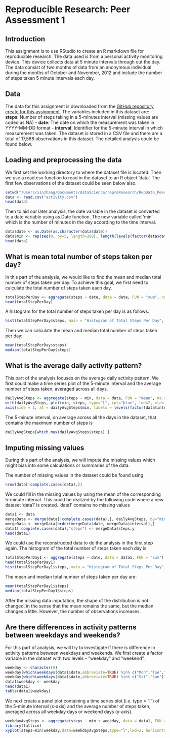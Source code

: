 # Reproducible Research: Peer Assessment 1

## Introduction
This assignment is to use RStudio to create an R markdown file for reproducible research. The data used is from a personal activity monitoring device. This device collects data at 5 minute intervals through out the day. The data consist of two months of data from an anonymous individual during the months of October and November, 2012 and include the number of steps taken 5 minute intervals each day.

## Data
The data for this assignment is downloaded from the [GitHub repository create for
this assignment](http://github.com/rdpeng/RepData_PeerAssessment1).
The variables included in this dataset are:
- **steps**: Number of steps taking in a 5-minutes interval (missing values are coded as NA)
- **date**: The date on which the measurement was taken in YYYY-MM-DD format
- **interval**: Identifier for the 5-minute interval in which measurement was taken.
The dataset is stored in a CSV file and there are a total of 17,568 observations in this dataset.
The detailed analysis could be found below.

## Loading and preprocessing the data
We first set the working directory to where the dataset file is located. Then we use a read.csv function to read in the dataset to an R object 'data'. The first few observations of the dataset could be seen below also.

```r
setwd("/Users/xinzhang/Documents/dataScience/reproResearch/RepData_PeerAssessment1")
data <- read.csv("activity.csv")
head(data)
```
Then to aid our later analysis, the date variable in the dataset is converted to a date variable using as.Date function. The new variable called 'min' which is the number of minutes in the day according to the time interval.
```r
data$date <- as.Date(as.character(data$date))
data$min <- rep(seq(0, by=5, length=288), length(levels(factor(data$date))))
head(data)
```

## What is mean total number of steps taken per day?
In this part of the analysis, we would like to find the mean and median total number of steps taken per day. To achieve this goal, we first need to calculate the total number of steps taken each day. 
```r
totalStepPerDay <- aggregate(steps ~ date, data = data, FUN = "sum", na.rm=TRUE)
head(totalStepPerDay)
```
A histogram for the total number of steps taken per day is as follows.
```r
hist(totalStepPerDay$steps, main = "Histogram of Total Steps Per Day", xlab="Total Number of Steps Per Day")
```
Then we can calculate the mean and median total number of steps taken per day:
```r
mean(totalStepPerDay$steps)
median(totalStepPerDay$steps)
```

## What is the average daily activity pattern?
This part of the analysis focuses on the average daily activity pattern. We first could make a time series plot of the 5-minute interval and the average number of steps taken, averaged across all days.

```r
dailyAvgSteps <- aggregate(steps ~ min, data = data, FUN = "mean", na.rm=TRUE)
with(dailyAvgSteps, plot(min, steps, type="l", col="blue", lwd=2, xlab = "Interval", ylab = "Avg Number of Steps",xaxt="n"))
axis(side = 1, at = dailyAvgSteps$min, labels = levels(factor(data$interval)))
```
The 5-minute interval, on average across all the days in the dataset, that contains the maximum number of steps is
```r
dailyAvgSteps[which.max(dailyAvgSteps$steps),]
```

## Imputing missing values
During this part of the analysis, we will impute the missing values which might bias into some calculations or summaries of the data.

The number of missing values in the dataset could be found using
```r
nrow(data[!complete.cases(data),])
```
We could fill in the missing values by using the mean of the corresponding 5-minute interval. This could be realized by the following code where a new dataset 'data1' is created. 'data1' contains no missing values
```r
data1 <- data
mergeData <- merge(data[!complete.cases(data),], dailyAvgSteps, by="min", all.x=TRUE)
mergeData <- mergeData[order(mergeData$date, mergeData$interval),]
data1[!complete.cases(data),"steps"] <- mergeData$steps.y
head(data1)
```
We could use the reconstructed data to do the analysis in the first step again. The histogram of the total number of steps taken each day is
```r
totalStepPerDay1 <- aggregate(steps ~ date, data = data1, FUN = "sum")
head(totalStepPerDay1)
hist(totalStepPerDay1$steps, main = "Histogram of Total Steps Per Day", xlab="Total Number of Steps Per Day")
```
The mean and median total number of steps taken per day are:
```r
mean(totalStepPerDay1$steps)
median(totalStepPerDay1$steps)
```
After the missing data imputation, the shape of the distribution is not changed, in the sense that the mean remains the same, but the median changes a little. However, the number of observations increases.

## Are there differences in activity patterns between weekdays and weekends?
For this part of analysis, we will try to investigate if there is difference in activity patterns between weekdays and weekends. We first create a factor variable in the dataset with two levels - "weekday" and "weekend".
```r
weekday <- character(0)
weekday[which(weekdays(data1$date,abbreviate=TRUE) %in% c("Mon","Tue","Wed","Thu","Fri"))] <- "weekday"
weekday[which(weekdays(data1$date,abbreviate=TRUE) %in% c("Sat","Sun"))] <- "weekend"
data1$weekday <- weekday
head(data1)
table(data1$weekday)
```
We next create a panel plot containing a time series plot (i.e. type = "l") of the 5-minute interval (x-axis) and the average number of steps taken, averaged across all weekday days or weekend days (y-axis).
```r
weekdayAvgSteps <- aggregate(steps ~ min + weekday, data = data1, FUN = "mean")
library(lattice)
xyplot(steps~min|weekday,data=weekdayAvgSteps,type="l",lwd=2, horizontal=FALSE, layout=c(1,2), ylab="Number of Steps", xlab = "Interval", scales = list(x = list(at = weekdayAvgSteps$min[c(1, 144, 288)], labels = levels(factor(data1$interval))[c(1,144,288)])))
```









